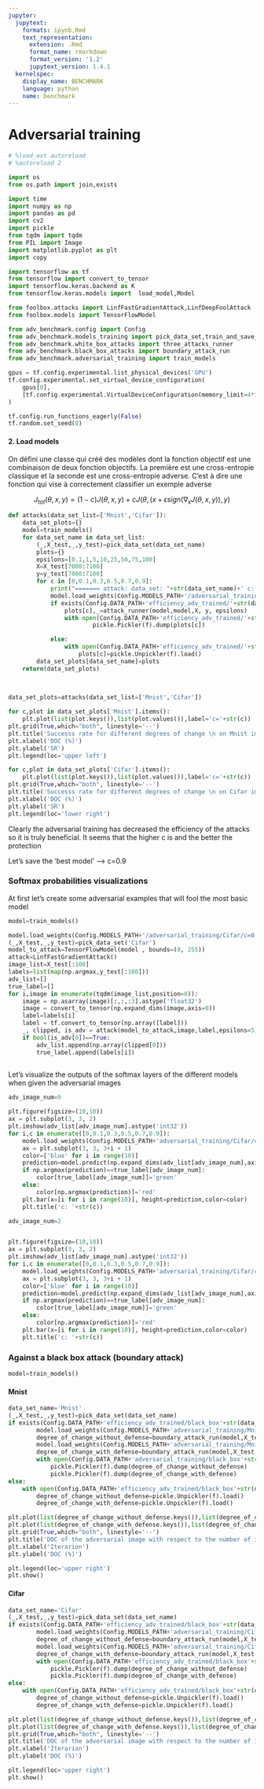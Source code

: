 ```yaml
---
jupyter:
  jupytext:
    formats: ipynb,Rmd
    text_representation:
      extension: .Rmd
      format_name: rmarkdown
      format_version: '1.2'
      jupytext_version: 1.4.1
  kernelspec:
    display_name: BENCHMARK
    language: python
    name: benchmark
---
```


#  Adversarial training


```python
# %load_ext autoreload
# %autoreload 2
```

```python
import os
from os.path import join,exists

import time 
import numpy as np
import pandas as pd
import cv2
import pickle
from tqdm import tqdm
from PIL import Image
import matplotlib.pyplot as plt
import copy

import tensorflow as tf
from tensorflow import convert_to_tensor
import tensorflow.keras.backend as K
from tensorflow.keras.models import  load_model,Model

from foolbox.attacks import LinfFastGradientAttack,LinfDeepFoolAttack
from foolbox.models import TensorFlowModel

from adv_benchmark.config import Config
from adv_benchmark.models_training import pick_data_set,train_and_save_effnet,train_and_save_small_model
from adv_benchmark.white_box_attacks import three_attacks_runner
from adv_benchmark.black_box_attacks import boundary_attack_run
from adv_benchmark.adversarial_training import train_models

gpus = tf.config.experimental.list_physical_devices('GPU')
tf.config.experimental.set_virtual_device_configuration(
    gpus[0],
    [tf.config.experimental.VirtualDeviceConfiguration(memory_limit=4*1024)]
)

tf.config.run_functions_eagerly(False)
tf.random.set_seed(0)
```

#### 2. Load models


On défini une classe qui créé des modèles dont la fonction objectif est une combinaison de deux fonction objectifs. La première est une cross-entropie classique et la seconde est une cross-entropie adverse. C'est à dire une fonction qui vise à correctement classifier un exemple adverse 


$$J_{tot}(\theta,x,y)=(1-c)J(\theta,x,y)+cJ(\theta,(x+{\epsilon}sign(\nabla_{x}J(\theta,x,y)),y)$$ 

```python
def attacks(data_set_list=['Mnist','Cifar']):
    data_set_plots={}
    model=train_models()
    for data_set_name in data_set_list:
        (_,X_test,_,y_test)=pick_data_set(data_set_name)        
        plots={}
        epsilons=[0.1,1,5,10,25,50,75,100]
        X=X_test[7000:7100]
        y=y_test[7000:7100]
        for c in [0,0.1,0.3,0.5,0.7,0.9]:
            print("======= attack: data_set: "+str(data_set_name)+' c:'+str(c)+'======')
            model.load_weights(Config.MODELS_PATH+'/adversarial_training/'+str(data_set_name)+'/c='+str(c)+'.h5')
            if exists(Config.DATA_PATH+'efficiency_adv_trained/'+str(data_set_name)+'/c='+str(c))==False:
                plots[c],_=attack_runner(model,model,X, y, epsilons)
                with open(Config.DATA_PATH+'efficiency_adv_trained/'+str(data_set_name)+'/c='+str(c), 'wb') as f:
                        pickle.Pickler(f).dump(plots[c])

            else:
                with open(Config.DATA_PATH+'efficiency_adv_trained/'+str(data_set_name)+'/c='+str(c), 'rb') as f:
                    plots[c]=pickle.Unpickler(f).load()
        data_set_plots[data_set_name]=plots
    return(data_set_plots)
        
    
```

```python
data_set_plots=attacks(data_set_list=['Mnist','Cifar'])
```

```python
for c,plot in data_set_plots['Mnist'].items():
    plt.plot(list(plot.keys()),list(plot.values()),label='c='+str(c))
plt.grid(True,which="both", linestyle='--')
plt.title('Successs rate for different degrees of change \n on Mnist images',fontsize=11)
plt.xlabel('DOC (%)')
plt.ylabel('SR')
plt.legend(loc='upper left')
```

```python
for c,plot in data_set_plots['Cifar'].items():
    plt.plot(list(plot.keys()),list(plot.values()),label='c='+str(c))
plt.grid(True,which="both", linestyle='--')
plt.title('Successs rate for different degrees of change \n on Cifar images',fontsize=11)
plt.xlabel('DOC (%)')
plt.ylabel('SR')
plt.legend(loc='lower right')
```

Clearly the adversarial training has decreased the efficiency of the attacks so it is truly beneficial. It seems that the higher c is and the better the protection


Let's save the 'best model' --> c=0.9


### Softmax probabilities visualizations


At first let's create some adversarial examples that will fool the most basic model

```python
model=train_models()
```

```python
model.load_weights(Config.MODELS_PATH+'/adversarial_training/Cifar/c=0.h5')
(_,X_test,_,y_test)=pick_data_set('Cifar')
model_to_attack=TensorFlowModel(model , bounds=(0, 255))
attack=LinfFastGradientAttack()
image_list=X_test[:100]
labels=list(map(np.argmax,y_test[:100]))
adv_list=[]
true_label=[]
for i,image in enumerate(tqdm(image_list,position=0)):
    image = np.asarray(image)[:,:,:3].astype('float32')
    image = convert_to_tensor(np.expand_dims(image,axis=0))
    label=labels[i]
    label = tf.convert_to_tensor(np.array([label]))
    _, clipped, is_adv = attack(model_to_attack,image,label,epsilons=5)
    if bool(is_adv[0])==True:
        adv_list.append(np.array(clipped[0]))
        true_label.append(labels[i])
    
```

Let's visualize the outputs of the softmax layers of the different models when given the adversarial images 

```python
adv_image_num=9

plt.figure(figsize=(10,10))
ax = plt.subplot(3, 3, 2)
plt.imshow(adv_list[adv_image_num].astype('int32'))
for i,c in enumerate([0,0.1,0.3,0.5,0.7,0.9]): 
    model.load_weights(Config.MODELS_PATH+'adversarial_training/Cifar/c='+str(c)+'.h5')
    ax = plt.subplot(3, 3, 3+i + 1)
    color=['blue' for i in range(10)]
    prediction=model.predict(np.expand_dims(adv_list[adv_image_num],axis=0))[0]
    if np.argmax(prediction)==true_label[adv_image_num]:
        color[true_label[adv_image_num]]='green'
    else:
        color[np.argmax(prediction)]='red'
    plt.bar(x=[i for i in range(10)], height=prediction,color=color)
    plt.title('c: '+str(c))

```

```python
adv_image_num=2


plt.figure(figsize=(10,10))
ax = plt.subplot(3, 3, 2)
plt.imshow(adv_list[adv_image_num].astype('int32'))
for i,c in enumerate([0,0.1,0.3,0.5,0.7,0.9]):
    model.load_weights(Config.MODELS_PATH+'adversarial_training/Cifar/c='+str(c)+'.h5')
    ax = plt.subplot(3, 3, 3+i + 1)
    color=['blue' for i in range(10)]
    prediction=model.predict(np.expand_dims(adv_list[adv_image_num],axis=0))[0]
    if np.argmax(prediction)==true_label[adv_image_num]:
        color[true_label[adv_image_num]]='green'
    else:
        color[np.argmax(prediction)]='red'
    plt.bar(x=[i for i in range(10)], height=prediction,color=color)
    plt.title('c: '+str(c))
```

### Against a black box attack (boundary attack)

```python
model=train_models()
```

#### Mnist

```python
data_set_name='Mnist'
(_,X_test,_,y_test)=pick_data_set(data_set_name)        
if exists(Config.DATA_PATH+'efficiency_adv_trained/black_box'+str(data_set_name))==False:
        model.load_weights(Config.MODELS_PATH+'adversarial_training/Mnist/c=0.h5')
        degree_of_change_without_defense=boundary_attack_run(model,X_test[1])
        model.load_weights(Config.MODELS_PATH+'adversarial_training/Mnist/c=0.9.h5')
        degree_of_change_with_defense=boundary_attack_run(model,X_test[1])
        with open(Config.DATA_PATH+'adversarial_training/black_box'+str(data_set_name), 'wb') as f:
            pickle.Pickler(f).dump(degree_of_change_without_defense)
            pickle.Pickler(f).dump(degree_of_change_with_defense)
else:
    with open(Config.DATA_PATH+'efficiency_adv_trained/black_box'+str(data_set_name), 'rb') as f:
        degree_of_change_without_defense=pickle.Unpickler(f).load()
        degree_of_change_with_defense=pickle.Unpickler(f).load()

```

```python
plt.plot(list(degree_of_change_without_defense.keys()),list(degree_of_change_without_defense.values()),label='DOC without adversarial training')
plt.plot(list(degree_of_change_with_defense.keys()),list(degree_of_change_with_defense.values()),label='DOC with adversarial training')
plt.grid(True,which="both", linestyle='--')
plt.title('DOC of the adversarial image with respect to the number of iterations on Mnist', fontsize=8)
plt.xlabel('Iterarion')
plt.ylabel('DOC (%)')

plt.legend(loc='upper right')
plt.show()
```

#### Cifar

```python
data_set_name='Cifar'
(_,X_test,_,y_test)=pick_data_set(data_set_name)        
if exists(Config.DATA_PATH+'efficiency_adv_trained/black_box'+str(data_set_name))==False:
        model.load_weights(Config.MODELS_PATH+'adversarial_training/Cifar/c=0.h5')
        degree_of_change_without_defense=boundary_attack_run(model,X_test[1])
        model.load_weights(Config.MODELS_PATH+'adversarial_training/Cifar/c=0.9.h5')
        degree_of_change_with_defense=boundary_attack_run(model,X_test[1])
        with open(Config.DATA_PATH+'efficiency_adv_trained/black_box'+str(data_set_name), 'wb') as f:
            pickle.Pickler(f).dump(degree_of_change_without_defense)
            pickle.Pickler(f).dump(degree_of_change_with_defense)
else:
    with open(Config.DATA_PATH+'efficiency_adv_trained/black_box'+str(data_set_name), 'rb') as f:
        degree_of_change_without_defense=pickle.Unpickler(f).load()
        degree_of_change_with_defense=pickle.Unpickler(f).load()
```

```python
plt.plot(list(degree_of_change_without_defense.keys()),list(degree_of_change_without_defense.values()),label='DOC without adversarial training')
plt.plot(list(degree_of_change_with_defense.keys()),list(degree_of_change_with_defense.values()),label='DOC with adversarial training')
plt.grid(True,which="both", linestyle='--')
plt.title('DOC of the adversarial image with respect to the number of iterations on Cifar', fontsize=8)
plt.xlabel('Iterarion')
plt.ylabel('DOC (%)')

plt.legend(loc='upper right')
plt.show()
```
